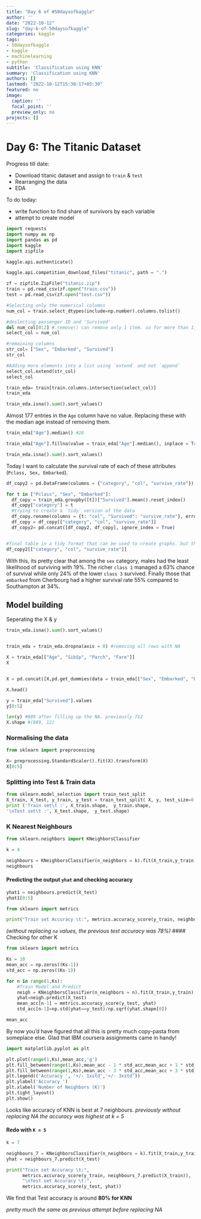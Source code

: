 ```yaml
---
title: "Day 6 of #50daysofkaggle"
author: ''
date: "2022-10-12"
slug: "day-6-of-50daysofkaggle"
categories: kaggle
tags:
- 50daysofkaggle
- kaggle
- machinelearning
- python
subtitle: 'Classification using KNN'
summary: 'Classification using KNN'
authors: []
lastmod: "2022-10-12T15:38:17+05:30"
featured: no
image:
  caption: ''
  focal_point: ''
  preview_only: no
projects: []
---
```


# Day 6: The Titanic Dataset

Progress till date:

-   Download titanic dataset and assign to `train` & `test`
-   Rearranging the data
-   EDA

To do today:

-   write function to find share of survivors by each variable
-   attempt to create model

```python
import requests
import numpy as np
import pandas as pd
import kaggle 
import zipfile 

kaggle.api.authenticate()

kaggle.api.competition_download_files("titanic", path = ".")

zf = zipfile.ZipFile("titanic.zip")
train = pd.read_csv(zf.open("train.csv"))
test = pd.read_csv(zf.open("test.csv"))

#Selecting only the numerical columns
num_col = train.select_dtypes(include=np.number).columns.tolist()

#deslecting passenger ID and 'Survived' 
del num_col[0:2] #.remove() can remove only 1 item. so for more than 1, use for loop 
select_col = num_col

#remaining columns
str_col= ["Sex", "Embarked", "Survived"]
str_col

#Adding more elements into a list using `extend` and not `append`
select_col.extend(str_col)
select_col

train_eda= train[train.columns.intersection(select_col)]
train_eda

train_eda.isna().sum().sort_values()
```
Almost 177 entries in the `Age` column have no value. Replacing these with the median age instead of removing them. 

```python

train_eda["Age"].median() #28

train_eda["Age"].fillna(value = train_eda["Age"].median(), inplace = True)

train_eda.isna().sum().sort_values()

```



Today I want to calculate the survival rate of each of these attributes (`Pclass, Sex, Embarked`).

```python

df_copy2 = pd.DataFrame(columns = {"category", "col", "survive_rate"})

for t in ["Pclass", "Sex", "Embarked"]:
  df_copy = train_eda.groupby([t])["Survived"].mean().reset_index()
  df_copy["category"] = t
  #trying to create a `tidy` version of the data 
  df_copy.rename(columns = {t: "col", "Survived": "survive_rate"}, errors = "raise", inplace = True)
  df_copy = df_copy[["category", "col", "survive_rate"]]
  df_copy2= pd.concat([df_copy2, df_copy], ignore_index = True)


#final table in a tidy format that can be used to create graphs. but that i'm keeping for later
df_copy2[["category", "col", "survive_rate"]]
```

With this, its pretty clear that among the `sex` category, males had the least likelihood of surviving with 19%. The richer `class 1` managed a 63% chance of survival while only 24% of the lower `class 3` survived. Finally those that `embarked` from Cherbourg had a higher survival rate 55% compared to Southampton at 34%.


## Model building

Seperating the X & y

```python

train_eda.isna().sum().sort_values()


train_eda = train_eda.dropna(axis = 0) #removing all rows with NA

X = train_eda[["Age", "SibSp", "Parch", "Fare"]]
X


X = pd.concat([X,pd.get_dummies(data = train_eda[["Sex", "Embarked", "Pclass"]], columns = ["Sex", "Embarked", "Pclass"])], axis = 1)

X.head()

y = train_eda["Survived"].values
y[0:5]

len(y) #889 after filling up the NA. previously 712
X.shape #(889, 12)
```

### Normalising the data

```python
from sklearn import preprocessing

X= preprocessing.StandardScaler().fit(X).transform(X)
X[0:5]
```

### Splitting into Test & Train data

```python

from sklearn.model_selection import train_test_split
X_train, X_test, y_train, y_test = train_test_split( X, y, test_size=0.2, random_state=4)
print ('Train set\t :', X_train.shape,  y_train.shape,
'\nTest set\t :', X_test.shape,  y_test.shape)


```

### K Nearest Neighbours

```python

from sklearn.neighbors import KNeighborsClassifier

k = 4

neighbours = KNeighborsClassifier(n_neighbors = k).fit(X_train,y_train)
neighbours
```

#### Predicting the output `yhat` and checking accuracy

```python

yhat1 = neighbours.predict(X_test)
yhat1[0:5]
```

```python
from sklearn import metrics

print("Train set Accuracy \t:", metrics.accuracy_score(y_train, neighbours.predict(X_train)), "\nTest set Accuracy \t:", metrics.accuracy_score(y_test, yhat1))

```
*(without replacing `na` values, the previous test accuracy was 78%)*
#### Checking for other K

```python
from sklearn import metrics

Ks = 10
mean_acc = np.zeros((Ks-1))
std_acc = np.zeros((Ks-1))

for n in range(1,Ks):
    #Train Model and Predict  
    neigh = KNeighborsClassifier(n_neighbors = n).fit(X_train,y_train)
    yhat=neigh.predict(X_test)
    mean_acc[n-1] = metrics.accuracy_score(y_test, yhat)
    std_acc[n-1]=np.std(yhat==y_test)/np.sqrt(yhat.shape[0])

mean_acc
```

By now you'd have figured that all this is pretty much copy-pasta from someplace else. Glad that IBM coursera assignments came in handy!

```python
import matplotlib.pyplot as plt

plt.plot(range(1,Ks),mean_acc,'g')
plt.fill_between(range(1,Ks),mean_acc - 1 * std_acc,mean_acc + 1 * std_acc, alpha=0.10)
plt.fill_between(range(1,Ks),mean_acc - 3 * std_acc,mean_acc + 3 * std_acc, alpha=0.10,color="green")
plt.legend(('Accuracy ', '+/- 1xstd','+/- 3xstd'))
plt.ylabel('Accuracy ')
plt.xlabel('Number of Neighbors (K)')
plt.tight_layout()
plt.show()
```

Looks like accuracy of KNN is best at 7 neighbours.
*previously without replacing NA the accuracy was highest at k = 5*

#### Redo with `K = 5`

```python
k = 7

neighbours_7 = KNeighborsClassifier(n_neighbors = k).fit(X_train,y_train)
yhat = neighbours_7.predict(X_test)

print("Train set Accuracy \t:", 
      metrics.accuracy_score(y_train, neighbours_7.predict(X_train)),
      "\nTest set Accuracy \t:", 
      metrics.accuracy_score(y_test, yhat))
```
We find that Test accuracy is around **80% for KNN** 

*pretty much the same as previous attempt before replacing NA*